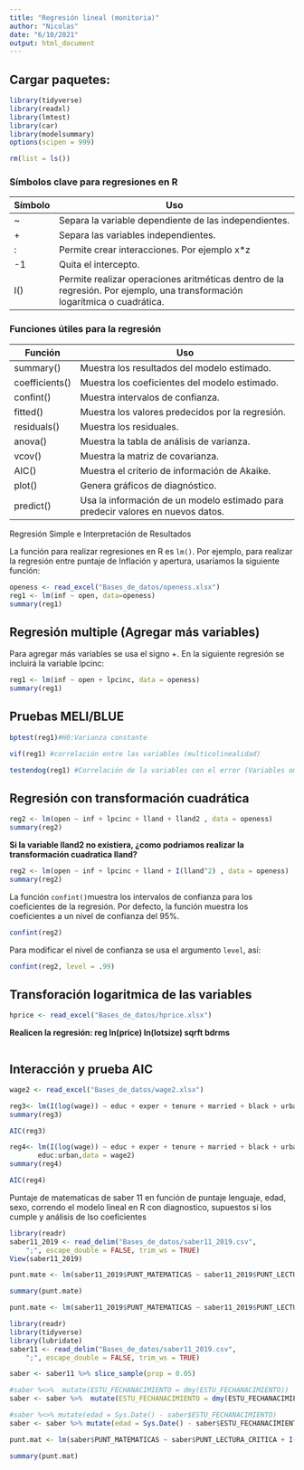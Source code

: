 ```yaml
---
title: "Regresión lineal (monitoria)"
author: "Nicolas"
date: "6/10/2021"
output: html_document
---
```


## Cargar paquetes:

```r
library(tidyverse)
library(readxl)
library(lmtest)
library(car)
library(modelsummary)
options(scipen = 999)
```

```r
rm(list = ls())
```

### Símbolos clave para regresiones en R

+---------+----------------------------------------------------------------------------------------------------------------------------+
| Símbolo | Uso                                                                                                                        |
+=========+============================================================================================================================+
| \~      | Separa la variable dependiente de las independientes.                                                                      |
+---------+----------------------------------------------------------------------------------------------------------------------------+
| \+      | Separa las variables independientes.                                                                                       |
+---------+----------------------------------------------------------------------------------------------------------------------------+
| :       | Permite crear interacciones. Por ejemplo x\*z                                                                              |
+---------+----------------------------------------------------------------------------------------------------------------------------+
| -1      | Quita el intercepto.                                                                                                       |
+---------+----------------------------------------------------------------------------------------------------------------------------+
| I()     | Permite realizar operaciones aritméticas dentro de la regresión. Por ejemplo, una transformación logarítmica o cuadrática. |
+---------+----------------------------------------------------------------------------------------------------------------------------+

### Funciones útiles para la regresión

+----------------+---------------------------------------------------------------------------------+
| Función        | Uso                                                                             |
+================+=================================================================================+
| summary()      | Muestra los resultados del modelo estimado.                                     |
+----------------+---------------------------------------------------------------------------------+
| coefficients() | Muestra los coeficientes del modelo estimado.                                   |
+----------------+---------------------------------------------------------------------------------+
| confint()      | Muestra intervalos de confianza.                                                |
+----------------+---------------------------------------------------------------------------------+
| fitted()       | Muestra los valores predecidos por la regresión.                                |
+----------------+---------------------------------------------------------------------------------+
| residuals()    | Muestra los residuales.                                                         |
+----------------+---------------------------------------------------------------------------------+
| anova()        | Muestra la tabla de análisis de varianza.                                       |
+----------------+---------------------------------------------------------------------------------+
| vcov()         | Muestra la matriz de covarianza.                                                |
+----------------+---------------------------------------------------------------------------------+
| AIC()          | Muestra el criterio de información de Akaike.                                   |
+----------------+---------------------------------------------------------------------------------+
| plot()         | Genera gráficos de diagnóstico.                                                 |
+----------------+---------------------------------------------------------------------------------+
| predict()      | Usa la información de un modelo estimado para predecir valores en nuevos datos. |
+----------------+---------------------------------------------------------------------------------+

Regresión Simple e Interpretación de Resultados

La función para realizar regresiones en R es `lm()`. Por ejemplo, para realizar la regresión entre puntaje de Inflación y apertura, usaríamos la siguiente función:

```r
openess <- read_excel("Bases_de_datos/openess.xlsx")
reg1 <- lm(inf ~ open, data=openess)
summary(reg1)
```

## Regresión multiple (Agregar más variables)

Para agregar más variables se usa el signo +. En la siguiente regresión se incluirá la variable lpcinc:

```r
reg1 <- lm(inf ~ open + lpcinc, data = openess)
summary(reg1)
```

## Pruebas MELI/BLUE

```r
bptest(reg1)#H0:Varianza constante
```

```r
vif(reg1) #correlación entre las variables (multicolinealidad)
```

```r
testendog(reg1) #Correlación de la variables con el error (Variables omitidas)
```

## Regresión con transformación cuadrática

```r
reg2 <- lm(open ~ inf + lpcinc + lland + lland2 , data = openess) 
summary(reg2)
```

**Si la variable lland2 no existiera, ¿como podriamos realizar la transformación cuadratica lland?**

```r
reg2 <- lm(open ~ inf + lpcinc + lland + I(lland^2) , data = openess) 
summary(reg2)
```

La función `confint()`muestra los intervalos de confianza para los coeficientes de la regresión. Por defecto, la función muestra los coeficientes a un nivel de confianza del 95%.

```r
confint(reg2)
```

Para modificar el nivel de confianza se usa el argumento `level`, así:

```r
confint(reg2, level = .99)

```

## Transforación logaritmica de las variables

```r
hprice <- read_excel("Bases_de_datos/hprice.xlsx")
```

**Realicen la regresión: reg ln(price) ln(lotsize) sqrft bdrms**

```{}
```

## Interacción y prueba AIC

```r
wage2 <- read_excel("Bases_de_datos/wage2.xlsx")
```

```r
reg3<- lm(I(log(wage)) ~ educ + exper + tenure + married + black + urban, data = wage2)
summary(reg3)
```

```r
AIC(reg3)
```

```r
reg4<- lm(I(log(wage)) ~ educ + exper + tenure + married + black + urban +
       educ:urban,data = wage2)
summary(reg4)
```

```r
AIC(reg4)
```

Puntaje de matematicas de saber 11 en función de puntaje lenguaje, edad, sexo, correndo el modelo lineal en R con diagnostico, supuestos si los cumple y análisis de lso coeficientes

```r
library(readr)
saber11_2019 <- read_delim("Bases_de_datos/saber11_2019.csv", 
    ";", escape_double = FALSE, trim_ws = TRUE)
View(saber11_2019)
```

```r
punt.mate <- lm(saber11_2019$PUNT_MATEMATICAS ~ saber11_2019$PUNT_LECTURA_CRITICA + saber11_2019$ESTU_FECHANACIMIENTO + saber11_2019$ESTU_GENERO)

summary(punt.mate)
```

```r
punt.mate <- lm(saber11_2019$PUNT_MATEMATICAS ~ saber11_2019$PUNT_LECTURA_CRITICA + saber11_2019$ESTU_FECHANACIMIENTO + saber11_2019$ESTU_GENERO)
```

```r
library(readr)
library(tidyverse)
library(lubridate)
saber11 <- read_delim("Bases_de_datos/saber11_2019.csv", 
    ";", escape_double = FALSE, trim_ws = TRUE)

saber <- saber11 %>% slice_sample(prop = 0.05)

#saber %<>%  mutate(ESTU_FECHANACIMIENTO = dmy(ESTU_FECHANACIMIENTO))
saber <- saber %>%  mutate(ESTU_FECHANACIMIENTO = dmy(ESTU_FECHANACIMIENTO))

#saber %<>% mutate(edad = Sys.Date() - saber$ESTU_FECHANACIMIENTO)
saber <- saber %>% mutate(edad = Sys.Date() - saber$ESTU_FECHANACIMIENTO)

punt.mat <- lm(saber$PUNT_MATEMATICAS ~ saber$PUNT_LECTURA_CRITICA + I(saber$edad/365) + saber$ESTU_GENERO)

summary(punt.mat)

```

